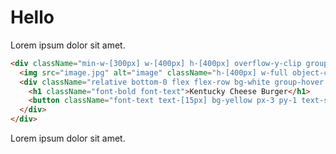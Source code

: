 # Hello

Lorem ipsum dolor sit amet.

```html title="card1.html"
<div className="min-w-[300px] w-[400px] h-[400px] overflow-y-clip group bg-white">
  <img src="image.jpg" alt="image" className="h-[400px] w-full object-cover relative bottom-0 group-hover:bottom-[64px] duration-500" />
  <div className="relative bottom-0 flex flex-row bg-white group-hover:bottom-[80px] duration-300 py-5 px-5 justify-between items-center border-y-4 border-yellow border-b-gray-100">
    <h1 className="font-bold font-text">Kentucky Cheese Burger</h1>
    <button className="font-text text-[15px] bg-yellow px-3 py-1 text-second font-semibold hover:opacity-90 duration-100">Order $10</button>
  </div>
</div>
```

Lorem ipsum dolor sit amet.